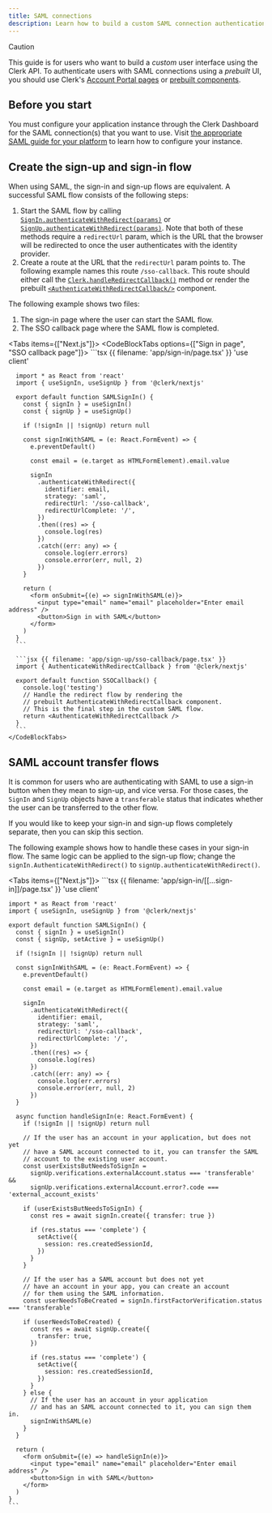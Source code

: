 ```yaml
---
title: SAML connections
description: Learn how to build a custom SAML connection authentication flow using Clerk's API.
---
```


> [!CAUTION]
> This guide is for users who want to build a _custom_ user interface using the Clerk API. To authenticate users with SAML connections using a _prebuilt_ UI, you should use Clerk's [Account Portal pages](/docs/customization/account-portal//overview) or [prebuilt components](/docs/components/overview).

## Before you start

You must configure your application instance through the Clerk Dashboard for the SAML connection(s) that you want to use. Visit [the appropriate SAML guide for your platform](/docs/authentication/saml/overview) to learn how to configure your instance.

## Create the sign-up and sign-in flow

When using SAML, the sign-in and sign-up flows are equivalent. A successful SAML flow consists of the following steps:

1. Start the SAML flow by calling [`SignIn.authenticateWithRedirect(params)`](/docs/references/javascript/sign-in/authenticate-with#authenticate-with-redirect) or [`SignUp.authenticateWithRedirect(params)`](/docs/references/javascript/sign-up/authenticate-with#authenticate-with-redirect). Note that both of these methods require a `redirectUrl` param, which is the URL that the browser will be redirected to once the user authenticates with the identity provider.
1. Create a route at the URL that the `redirectUrl` param points to. The following example names this route `/sso-callback`. This route should either call the [`Clerk.handleRedirectCallback()`](/docs/references/javascript/clerk/handle-navigation#handle-redirect-callback) method or render the prebuilt [`<AuthenticateWithRedirectCallback/>`](/docs/components/control/authenticate-with-callback) component.

The following example shows two files:

1. The sign-in page where the user can start the SAML flow.
1. The SSO callback page where the SAML flow is completed.

<Tabs items={["Next.js"]}>
  <Tab>
    <CodeBlockTabs options={["Sign in page", "SSO callback page"]}>
      ```tsx {{ filename: 'app/sign-in/page.tsx' }}
      'use client'

      import * as React from 'react'
      import { useSignIn, useSignUp } from '@clerk/nextjs'

      export default function SAMLSignIn() {
        const { signIn } = useSignIn()
        const { signUp } = useSignUp()

        if (!signIn || !signUp) return null

        const signInWithSAML = (e: React.FormEvent) => {
          e.preventDefault()

          const email = (e.target as HTMLFormElement).email.value

          signIn
            .authenticateWithRedirect({
              identifier: email,
              strategy: 'saml',
              redirectUrl: '/sso-callback',
              redirectUrlComplete: '/',
            })
            .then((res) => {
              console.log(res)
            })
            .catch((err: any) => {
              console.log(err.errors)
              console.error(err, null, 2)
            })
        }

        return (
          <form onSubmit={(e) => signInWithSAML(e)}>
            <input type="email" name="email" placeholder="Enter email address" />
            <button>Sign in with SAML</button>
          </form>
        )
      }
      ```

      ```jsx {{ filename: 'app/sign-up/sso-callback/page.tsx' }}
      import { AuthenticateWithRedirectCallback } from '@clerk/nextjs'

      export default function SSOCallback() {
        console.log('testing')
        // Handle the redirect flow by rendering the
        // prebuilt AuthenticateWithRedirectCallback component.
        // This is the final step in the custom SAML flow.
        return <AuthenticateWithRedirectCallback />
      }
      ```
    </CodeBlockTabs>
  </Tab>
</Tabs>

## SAML account transfer flows

It is common for users who are authenticating with SAML to use a sign-in button when they mean to sign-up, and vice versa. For those cases, the `SignIn` and `SignUp` objects have a `transferable` status that indicates whether the user can be transferred to the other flow.

If you would like to keep your sign-in and sign-up flows completely separate, then you can skip this section.

The following example shows how to handle these cases in your sign-in flow. The same logic can be applied to the sign-up flow; change the `signIn.AuthenticateWithRedirect()` to `signUp.authenticateWithRedirect()`.

<Tabs items={["Next.js"]}>
  <Tab>
    ```tsx {{ filename: 'app/sign-in/[[...sign-in]]/page.tsx' }}
    'use client'

    import * as React from 'react'
    import { useSignIn, useSignUp } from '@clerk/nextjs'

    export default function SAMLSignIn() {
      const { signIn } = useSignIn()
      const { signUp, setActive } = useSignUp()

      if (!signIn || !signUp) return null

      const signInWithSAML = (e: React.FormEvent) => {
        e.preventDefault()

        const email = (e.target as HTMLFormElement).email.value

        signIn
          .authenticateWithRedirect({
            identifier: email,
            strategy: 'saml',
            redirectUrl: '/sso-callback',
            redirectUrlComplete: '/',
          })
          .then((res) => {
            console.log(res)
          })
          .catch((err: any) => {
            console.log(err.errors)
            console.error(err, null, 2)
          })
      }

      async function handleSignIn(e: React.FormEvent) {
        if (!signIn || !signUp) return null

        // If the user has an account in your application, but does not yet
        // have a SAML account connected to it, you can transfer the SAML
        // account to the existing user account.
        const userExistsButNeedsToSignIn =
          signUp.verifications.externalAccount.status === 'transferable' &&
          signUp.verifications.externalAccount.error?.code === 'external_account_exists'

        if (userExistsButNeedsToSignIn) {
          const res = await signIn.create({ transfer: true })

          if (res.status === 'complete') {
            setActive({
              session: res.createdSessionId,
            })
          }
        }

        // If the user has a SAML account but does not yet
        // have an account in your app, you can create an account
        // for them using the SAML information.
        const userNeedsToBeCreated = signIn.firstFactorVerification.status === 'transferable'

        if (userNeedsToBeCreated) {
          const res = await signUp.create({
            transfer: true,
          })

          if (res.status === 'complete') {
            setActive({
              session: res.createdSessionId,
            })
          }
        } else {
          // If the user has an account in your application
          // and has an SAML account connected to it, you can sign them in.
          signInWithSAML(e)
        }
      }

      return (
        <form onSubmit={(e) => handleSignIn(e)}>
          <input type="email" name="email" placeholder="Enter email address" />
          <button>Sign in with SAML</button>
        </form>
      )
    }
    ```
  </Tab>
</Tabs>
